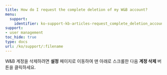 ---
title: How do I request the complete deletion of my W&B account?
menu:
  support:
    identifier: ko-support-kb-articles-request_complete_deletion_account
support:
- user management
toc_hide: true
type: docs
url: /ko/support/:filename
---

W&B 계정을 삭제하려면 **설정** 페이지로 이동하여 맨 아래로 스크롤한 다음 **계정 삭제** 버튼을 클릭하세요.
